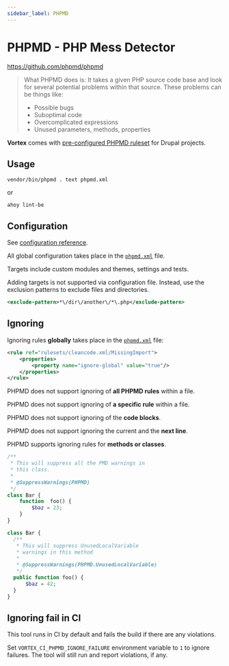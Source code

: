 ```yaml
---
sidebar_label: PHPMD
---
```


# PHPMD - PHP Mess Detector

https://github.com/phpmd/phpmd

> What PHPMD does is: It takes a given PHP source code base and look for several
> potential problems within that source. These problems can be things like:
>
> - Possible bugs
> - Suboptimal code
> - Overcomplicated expressions
> - Unused parameters, methods, properties

**Vortex** comes with [pre-configured PHPMD ruleset](https://github.com/drevops/vortex/blob/develop/phpmd.xml)
for Drupal projects.

## Usage

```shell
vendor/bin/phpmd . text phpmd.xml
```
or
```shell
ahoy lint-be
```

## Configuration

See [configuration reference](https://phpmd.org/documentation/index.html).

All global configuration takes place in the [`phpmd.xml`](https://github.com/drevops/vortex/blob/develop/phpmd.xml)
file.

Targets include custom modules and themes, settings and tests.

Adding targets is not supported via configuration file. Instead, use the
exclusion patterns to exclude files and directories.

```xml
<exclude-pattern>*\/dir\/another\/*\.php</exclude-pattern>
```

## Ignoring

Ignoring rules **globally** takes place in
the [`phpmd.xml`](https://github.com/drevops/vortex/blob/develop/phpmd.xml) file:

```xml
<rule ref="rulesets/cleancode.xml/MissingImport">
    <properties>
        <property name="ignore-global" value="true"/>
    </properties>
</rule>
```

PHPMD does not support ignoring of **all PHPMD rules** within a file.

PHPMD does not support ignoring of **a specific rule** within a file.

PHPMD does not support ignoring of the **code blocks**.

PHPMD does not support ignoring the current and the **next line**.

PHPMD supports ignoring rules for **methods or classes**.

```php
/**
 * This will suppress all the PMD warnings in
 * this class.
 *
 * @SuppressWarnings(PHPMD)
 */
class Bar {
    function  foo() {
        $baz = 23;
    }
}

class Bar {
  /**
   * This will suppress UnusedLocalVariable
   * warnings in this method
   *
   * @SuppressWarnings(PHPMD.UnusedLocalVariable)
   */
  public function foo() {
      $baz = 42;
  }
}
```

## Ignoring fail in CI

This tool runs in CI by default and fails the build if there are any violations.

Set `VORTEX_CI_PHPMD_IGNORE_FAILURE` environment variable to `1` to ignore
failures. The tool will still run and report violations, if any.
